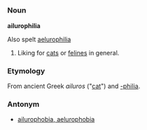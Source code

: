 =={{en}}==
===Noun===
'''ailurophilia'''

Also spelt [[aelurophilia]]

# Liking for [[cat]]s or [[feline]]s in general.
===Etymology===
From ancient Greek ''ailuros'' ("[[cat]]") and [[-philia]].

===Antonym===
*[[ailurophobia, aelurophobia]]